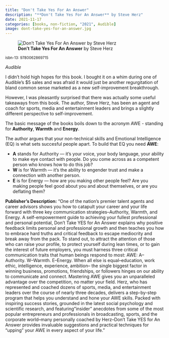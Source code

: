 ```yaml
---
title: "Don't Take Yes For An Answer"
description: "**Don't Take Yes For An Answer** by Steve Herz"
date: 2021-11-17
categories: [books, non-fiction, "2021", Audible]
image: dont-take-yes-for-an-answer.jpg
---
```

![**Don't Take Yes For An Answer** by Steve Herz](dont-take-yes-for-an-answer.jpg){fig-align="left"}

<sup>isbn-13: 9780062869715</sup>

*Audible*

I didn't hold high hopes for this book. I bought it on a whim during one of
Audible's $5 sales and was afraid it would just be another regurgitation of
bland common sense marketed as a new self-improvement breakthrough.

However, I was pleasantly surprised that there was actually some useful takeaways
from this book. The author, Steve Herz, has been an agent and coach for sports,
media and entertainment leaders and brings a slightly different perspective to
self-improvement.

The basic message of the books boils down to the acronym AWE - standing for
**Authority**, **Warmth** and **Energy**.

The author argues that your non-technical skills and Emotional Intelligence (EQ)
is what sets succesful people apart. To build that EQ you need **AWE**:

- **A** stands for Authority — it’s your voice, your body language, your ability
to make eye contact with people. Do you come across as a competent person who
knows how to do this job?
- **W** is for Warmth — it’s the ability to engender trust and make a connection
with another person.
- **E** is for Energy — how are you making other people feel? Are you making
people feel good about you and about themselves, or are you deflating them?


**Publisher's Description:**
"One of the nation's premier talent agents and career advisors shows you how
to catapult your career and your life forward with three key communication
strategies--Authority, Warmth, and Energy. A self-empowerment guide to
achieving your fullest professional and personal potential, Don't Take YES
for An Answer explains why positive feedback limits personal and
professional growth and then teaches you how to embrace hard truths and
critical feedback to escape mediocrity and break away from the pack. To
stand out, to attract the attention of those who can raise your profile, to
protect yourself during lean times, or to gain the interest of future
employers, you must harness three critical communication traits that human
beings respond to most: AWE: A--Authority. W--Warmth. E--Energy. When all
else is equal--education, work ethic, intelligence, experience, ambition--
the single biggest factor in winning business, promotions, friendships, or
followers hinges on our ability to communicate and connect. Mastering AWE
gives you an unparalleled advantage over the competition, no matter your
field. Herz, who has represented and coached dozens of sports, media, and
entertainment leaders over the course of nearly three decades, delivers a
step-by-step program that helps you understand and hone your AWE skills.
Packed with inspiring success stories, grounded in the latest social
psychology and scientific research, and featuring "insider" anecdotes from
some of the most popular entrepreneurs and professionals in broadcasting,
sports, and the corporate world--many personally coached by Herz--Don't
Take YES for An Answer provides invaluable suggestions and practical
techniques for "upping" your AWE in every aspect of your life."
